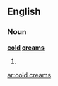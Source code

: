 ==English==

===Noun===
'''[[cold]] [[cream]]s'''

# {{plural of|[[cold cream]]}}

[[ar:cold creams]]